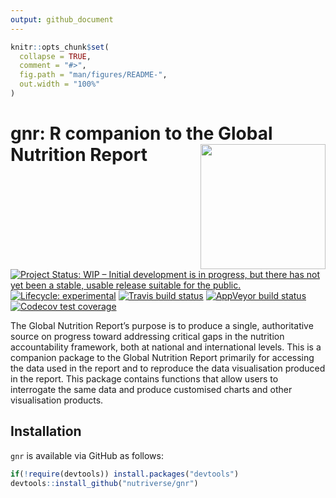 ```yaml
---
output: github_document
---
```


<!-- README.md is generated from README.Rmd. Please edit that file -->

```r
knitr::opts_chunk$set(
  collapse = TRUE,
  comment = "#>",
  fig.path = "man/figures/README-",
  out.width = "100%"
)
```
# gnr: R companion to the Global Nutrition Report <img src="man/figures/gnr.png" width="200px" align="right" />

<!-- badges: start -->
[![Project Status: WIP – Initial development is in progress, but there has not yet been a stable, usable release suitable for the public.](https://www.repostatus.org/badges/latest/wip.svg)](https://www.repostatus.org/#wip)
[![Lifecycle: experimental](https://img.shields.io/badge/lifecycle-experimental-orange.svg)](https://www.tidyverse.org/lifecycle/#experimental)
[![Travis build status](https://travis-ci.org/nutriverse/gnr.svg?branch=master)](https://travis-ci.org/nutriverse/gnr)
[![AppVeyor build status](https://ci.appveyor.com/api/projects/status/github/nutriverse/gnr?branch=master&svg=true)](https://ci.appveyor.com/project/nutriverse/gnr)
[![Codecov test coverage](https://codecov.io/gh/nutriverse/gnr/branch/master/graph/badge.svg)](https://codecov.io/gh/nutriverse/gnr?branch=master)
<!-- badges: end -->

The Global Nutrition Report's purpose is to produce a single, authoritative source on progress toward addressing critical gaps in the nutrition accountability framework, both at national and international levels. This is a companion package to the Global Nutrition Report primarily for accessing the data used in the report and to reproduce the data visualisation produced in the report. This package contains functions that allow users to interrogate the same data and produce customised charts and other visualisation products.

## Installation

`gnr` is available via GitHub as follows:

```r
if(!require(devtools)) install.packages("devtools")
devtools::install_github("nutriverse/gnr")
```

